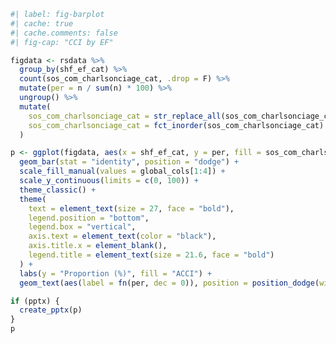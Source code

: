 
```r
#| label: fig-barplot
#| cache: true
#| cache.comments: false
#| fig-cap: "CCI by EF"

figdata <- rsdata %>%
  group_by(shf_ef_cat) %>%
  count(sos_com_charlsonciage_cat, .drop = F) %>%
  mutate(per = n / sum(n) * 100) %>%
  ungroup() %>%
  mutate(
    sos_com_charlsonciage_cat = str_replace_all(sos_com_charlsonciage_cat, ">=", "\u2265"),
    sos_com_charlsonciage_cat = fct_inorder(sos_com_charlsonciage_cat)
  )

p <- ggplot(figdata, aes(x = shf_ef_cat, y = per, fill = sos_com_charlsonciage_cat)) +
  geom_bar(stat = "identity", position = "dodge") +
  scale_fill_manual(values = global_cols[1:4]) +
  scale_y_continuous(limits = c(0, 100)) +
  theme_classic() +
  theme(
    text = element_text(size = 27, face = "bold"),
    legend.position = "bottom",
    legend.box = "vertical",
    axis.text = element_text(color = "black"),
    axis.title.x = element_blank(),
    legend.title = element_text(size = 21.6, face = "bold")
  ) +
  labs(y = "Proportion (%)", fill = "ACCI") +
  geom_text(aes(label = fn(per, dec = 0)), position = position_dodge(width = 0.9), vjust = -0.25, size = 8, fontface = "bold")

if (pptx) {
  create_pptx(p)
}
p
```
